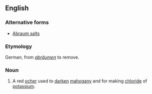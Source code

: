 ==English==

===Alternative forms===
* [[Abraum salts]]

===Etymology===
German, from ''[[abräumen]]'' to remove.

===Noun===
{{en-noun|-}}

# A red [[ocher]] used to [[darken]] [[mahogany]] and for making [[chloride]] of [[potassium]].